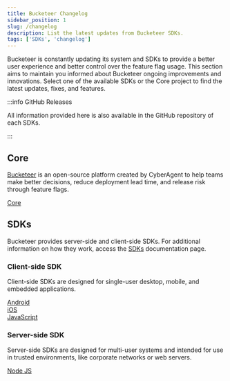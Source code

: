 ```yaml
---
title: Bucketeer Changelog
sidebar_position: 1
slug: /changelog
description: List the latest updates from Bucketeer SDKs.
tags: ['SDKs', 'changelog']
---
```



Bucketeer is constantly updating its system and SDKs to provide a better user experience and better control over the feature flag usage. This section aims to maintain you informed about Bucketeer ongoing improvements and innovations. Select one of the available SDKs or the Core project to find the latest updates, fixes, and features.

:::info GitHub Releases

All information provided here is also available in the GitHub repository of each SDKs.

:::

## Core

[Bucketeer](https://bucketeer.io/) is an open-source platform created by CyberAgent to help teams make better decisions, reduce deployment lead time, and release risk through feature flags.

<div className="row" style={{maxWidth: '500px'}}>

  <div className="col--3 text--center">
    <a href="/changelog/core" className="brand-link">
      <i className="core-icon brand-icon"></i>
      <span>Core</span>
    </a>
  </div>

</div>

## SDKs

Bucketeer provides server-side and client-side SDKs. For additional information on how they work, access the [SDKs](/sdk) documentation page.

### Client-side SDK

Client-side SDKs are designed for single-user desktop, mobile, and embedded applications.

<div className="row" style={{maxWidth: '500px'}}>

  <div className="col--3 text--center">
    <a href="/changelog/client-side/android" className="brand-link">
      <i className="android-icon brand-icon"></i>
      <span>Android</span>
    </a>
  </div>

  <div className="col--3 text--center">
    <a href="/changelog/client-side/ios" className="brand-link">
      <i className="ios-icon brand-icon"></i>
      <span>iOS</span>
    </a>
  </div>

  <div className="col--3 text--center">
    <a href="/changelog/client-side/javascript" className="brand-link">
      <i className="javascript-icon brand-icon"></i>
      <span>JavaScript</span>
    </a>
  </div>

</div>

### Server-side SDK

Server-side SDKs are designed for multi-user systems and intended for use in trusted environments, like corporate networks or web servers.

<div className="row" style={{maxWidth: '500px'}}>

  <div className="col--3 text--center">
    <a href="/changelog/server-side/node-js" className="brand-link">
      <i className="nodejs-icon brand-icon"></i>
      <span>Node JS</span>
    </a>
  </div>

</div>



